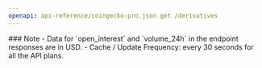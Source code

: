```yaml
---
openapi: api-reference/coingecko-pro.json get /derivatives
---
```


<Note>
### Note
- Data for `open_interest` and `volume_24h` in the endpoint responses are in USD.
- Cache / Update Frequency: every 30 seconds for all the API plans.
</Note>